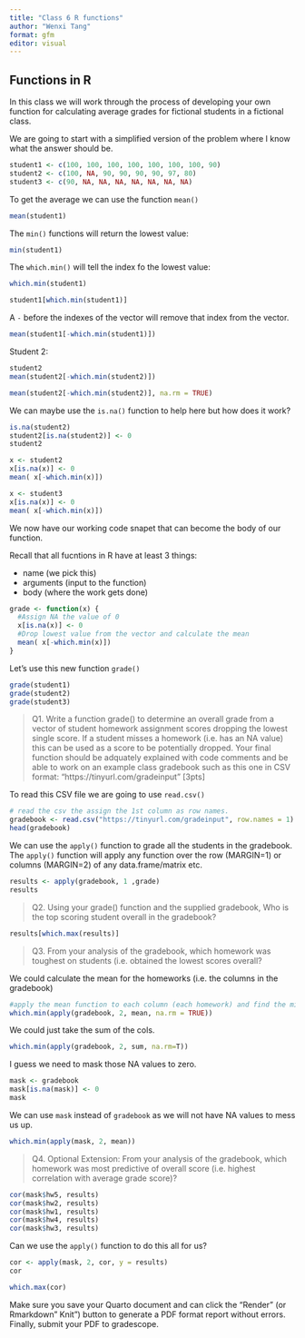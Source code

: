 ```yaml
---
title: "Class 6 R functions"
author: "Wenxi Tang"
format: gfm
editor: visual
---
```


## Functions in R

In this class we will work through the process of developing your own function for calculating average grades for fictional students in a fictional class.

We are going to start with a simplified version of the problem where I know what the answer should be.

```r
student1 <- c(100, 100, 100, 100, 100, 100, 100, 90)
student2 <- c(100, NA, 90, 90, 90, 90, 97, 80)
student3 <- c(90, NA, NA, NA, NA, NA, NA, NA)
```

To get the average we can use the function `mean()`

```r
mean(student1)
```

The `min()` functions will return the lowest value:

```r
min(student1)
```

The `which.min()` will tell the index fo the lowest value:

```r
which.min(student1)
```

```r
student1[which.min(student1)]
```

A `-` before the indexes of the vector will remove that index from the vector.

```r
mean(student1[-which.min(student1)])
```

Student 2:

```r
student2
mean(student2[-which.min(student2)])
```

```r
mean(student2[-which.min(student2)], na.rm = TRUE)
```

We can maybe use the `is.na()` function to help here but how does it work?

```r
is.na(student2)
student2[is.na(student2)] <- 0
student2
```

```r
x <- student2
x[is.na(x)] <- 0
mean( x[-which.min(x)])
```

```r
x <- student3
x[is.na(x)] <- 0
mean( x[-which.min(x)])
```

We now have our working code snapet that can become the body of our function.

Recall that all fucntions in R have at least 3 things:

-   name (we pick this)
-   arguments (input to the function)
-   body (where the work gets done)

```r
grade <- function(x) {
  #Assign NA the value of 0
  x[is.na(x)] <- 0
  #Drop lowest value from the vector and calculate the mean
  mean( x[-which.min(x)])
}
```

Let's use this new function `grade()`

```r
grade(student1)
grade(student2)
grade(student3)
```

> Q1. Write a function grade() to determine an overall grade from a vector of student homework assignment scores dropping the lowest single score. If a student misses a homework (i.e. has an NA value) this can be used as a score to be potentially dropped. Your final function should be adquately explained with code comments and be able to work on an example class gradebook such as this one in CSV format: "https://tinyurl.com/gradeinput" \[3pts\]

To read this CSV file we are going to use `read.csv()`

```r
# read the csv the assign the 1st column as row names. 
gradebook <- read.csv("https://tinyurl.com/gradeinput", row.names = 1)
head(gradebook)
```

We can use the `apply()` function to grade all the students in the gradebook. The `apply()` function will apply any function over the row (MARGIN=1) or columns (MARGIN=2) of any data.frame/matrix etc.

```r
results <- apply(gradebook, 1 ,grade)
results
```

> Q2. Using your grade() function and the supplied gradebook, Who is the top scoring student overall in the gradebook?

```r
results[which.max(results)]
```

> Q3. From your analysis of the gradebook, which homework was toughest on students (i.e. obtained the lowest scores overall?

We could calculate the mean for the homeworks (i.e. the columns in the gradebook)

```r
#apply the mean function to each column (each homework) and find the min.
which.min(apply(gradebook, 2, mean, na.rm = TRUE))
```

We could just take the sum of the cols.

```r
which.min(apply(gradebook, 2, sum, na.rm=T))
```

I guess we need to mask those NA values to zero.

```r
mask <- gradebook
mask[is.na(mask)] <- 0
mask
```

We can use `mask` instead of `gradebook` as we will not have NA values to mess us up.

```r
which.min(apply(mask, 2, mean))
```

> Q4. Optional Extension: From your analysis of the gradebook, which homework was most predictive of overall score (i.e. highest correlation with average grade score)?

```r
cor(mask$hw5, results)
cor(mask$hw2, results)
cor(mask$hw1, results)
cor(mask$hw4, results)
cor(mask$hw3, results)
```

Can we use the `apply()` function to do this all for us?

```r
cor <- apply(mask, 2, cor, y = results)
cor
```

```r
which.max(cor)
```

Make sure you save your Quarto document and can click the "Render" (or Rmarkdown" Knit") button to generate a PDF format report without errors. Finally, submit your PDF to gradescope.
